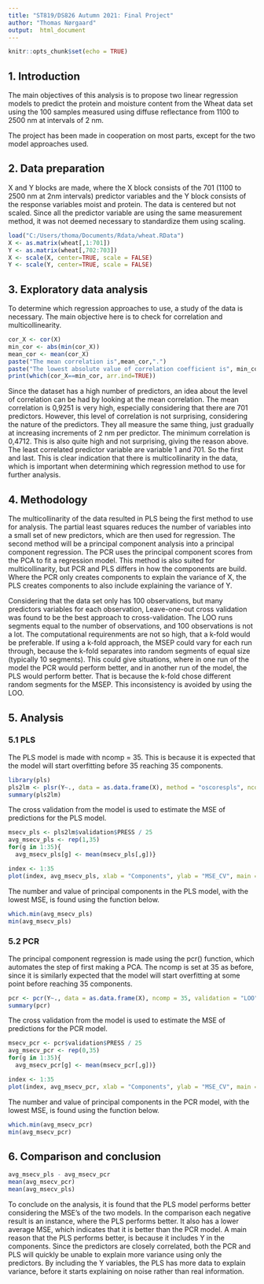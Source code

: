 ---
title: "ST819/DS826 Autumn 2021: Final Project"
author: "Thomas Nørgaard"
output:  html_document
---

```{r setup, include=FALSE}
knitr::opts_chunk$set(echo = TRUE)
```
## 1. Introduction
The main objectives of this analysis is to propose two linear regression models to predict the protein and moisture content from the Wheat data set using the 100 samples measured using diffuse reflectance from 1100 to 2500 nm at intervals of 2 nm. 

The project has been made in cooperation on most parts, except for the two model approaches used.

## 2. Data preparation
X and Y blocks are made, where the X block consists of the 701 (1100 to 2500 nm at 2nm intervals) predictor variables and the Y block consists of the response variables moist and protein. The data is centered but not scaled. Since all the predictor variable are using the same measurement method, it was not deemed necessary to standardize them using scaling.  
```{r}
load("C:/Users/thoma/Documents/Rdata/wheat.RData")
X <- as.matrix(wheat[,1:701])
Y <- as.matrix(wheat[,702:703])
X <- scale(X, center=TRUE, scale = FALSE)
Y <- scale(Y, center=TRUE, scale = FALSE)
```
## 3. Exploratory data analysis
To determine which regression approaches to use, a study of the data is necessary. The main objective here is to check for correlation and multicollinearity.

```{r pressure, echo=TRUE}
cor_X <- cor(X)
min_cor <- abs(min(cor_X))
mean_cor <- mean(cor_X)
paste("The mean correlation is",mean_cor,".")
paste("The lowest absolute value of correlation coefficient is", min_cor,".")
print(which(cor_X==min_cor, arr.ind=TRUE))
```
Since the dataset has a high number of predictors, an idea about the level of correlation can be had by looking at the mean correlation. The mean correlation is 0,9251 is very high, especially considering that there are 701 predictors. However, this level of correlation is not surprising, considering the nature of the predictors. They all measure the same thing, just gradually at increasing increments of 2 nm per predictor. 
The minimum correlation is 0,4712. This is also quite high and not surprising, giving the reason above. The least correlated predictor variable are variable 1 and 701. So the first and last. This is clear indication that there is multicollinarity in the data, which is important when determining which regression method to use for further analysis. 

## 4. Methodology
The multicollinarity of the data resulted in PLS being the first method to use for analysis. The partial least squares reduces the number of variables into a small set of new predictors, which are then used for regression.
The second method will be a principal component analysis into a principal component regression. The PCR uses the principal component scores from the PCA to fit a regression model. This method is also suited for multicollinarity, but PCR and PLS differs in how the components are build. Where the PCR only creates components to explain the variance of X, the PLS creates components to also include explaining the variance of Y. 

Considering that the data set only has 100 observations, but many predictors variables for each observation, Leave-one-out cross validation was found to be the best approach to cross-validation. The LOO runs segments equal to the number of observations, and 100 observations is not a lot. The computational requirenments are not so high, that a k-fold would be preferable. If using a k-fold approach, the MSEP could vary for each run through, because the k-fold separates into random segments of equal size (typically 10 segments). This could give situations, where in one run of the model the PCR would perform better, and in another run of the model, the PLS would perform better. That is because the k-fold chose different random segments for the MSEP. This inconsistency is avoided by using the LOO.

## 5. Analysis 

### 5.1 PLS
The PLS model is made with ncomp = 35. This is because it is expected that the model will start overfitting before 35 reaching 35 components.
```{r message=FALSE, warning=FALSE}
library(pls)
pls2lm <- plsr(Y~., data = as.data.frame(X), method = "oscorespls", ncomp = 35, validation = "LOO")
summary(pls2lm)
```

The cross validation from the model is used to estimate the MSE of predictions for the PLS model.
```{r}
msecv_pls <- pls2lm$validation$PRESS / 25
avg_msecv_pls <- rep(1,35)
for(g in 1:35){
  avg_msecv_pls[g] <- mean(msecv_pls[,g])}

index <- 1:35
plot(index, avg_msecv_pls, xlab = "Components", ylab = "MSE_CV", main = "PLS2 MSE_CV/component plot")
```
The number and value of principal components in the PLS model, with the lowest MSE, is found using the function below.   
```{r}
which.min(avg_msecv_pls)
min(avg_msecv_pls)
```
### 5.2 PCR
The principal component regression is made using the pcr() function, which automates the step of first making a PCA. The ncomp is set at 35 as before, since it is similarly expected that the model will start overfitting at some point before reaching 35 components.
```{r}
pcr <- pcr(Y~., data = as.data.frame(X), ncomp = 35, validation = "LOO")
summary(pcr)
```

The cross validation from the model is used to estimate the MSE of predictions for the PCR model. 
```{r}
msecv_pcr <- pcr$validation$PRESS / 25
avg_msecv_pcr <- rep(0,35)
for(g in 1:35){
  avg_msecv_pcr[g] <- mean(msecv_pcr[,g])}

index <- 1:35
plot(index, avg_msecv_pcr, xlab = "Components", ylab = "MSE_CV", main = "PCR MSE_CV/component plot")
```
The number and value of principal components in the PCR model, with the lowest MSE, is found using the function below.
```{r}
which.min(avg_msecv_pcr)
min(avg_msecv_pcr)
```
## 6. Comparison and conclusion
```{r}
avg_msecv_pls - avg_msecv_pcr
mean(avg_msecv_pcr)
mean(avg_msecv_pls)
```
To conclude on the analysis, it is found that the PLS model performs better considering the MSE's of the two models. In the comparison each negative result is an instance, where the PLS performs better. It also has a lower average MSE, which indicates that it is better than the PCR model.
A main reason that the PLS performs better, is because it includes Y in the components. Since the predictors are closely correlated, both the PCR and PLS will quickly be unable to explain more variance using only the predictors. By including the Y variables, the PLS has more data to explain variance, before it starts explaining on noise rather than real information.